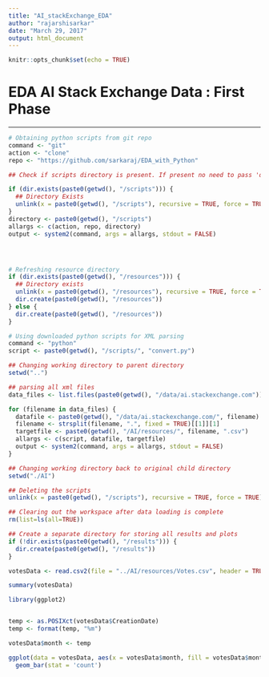 ```yaml
---
title: "AI_stackExchange_EDA"
author: "rajarshisarkar"
date: "March 29, 2017"
output: html_document
---
```


```r
knitr::opts_chunk$set(echo = TRUE)
```
# EDA AI Stack Exchange Data : First Phase

***

```r
# Obtaining python scripts from git repo
command <- "git"
action <- "clone"
repo <- "https://github.com/sarkaraj/EDA_with_Python"

## Check if scripts directory is present. If present no need to pass 'directory' param.

if (dir.exists(paste0(getwd(), "/scripts"))) {
  ## Directory Exists
  unlink(x = paste0(getwd(), "/scripts"), recursive = TRUE, force = TRUE)
}
directory <- paste0(getwd(), "/scripts")
allargs <- c(action, repo, directory)
output <- system2(command, args = allargs, stdout = FALSE)




# Refreshing resource directory
if (dir.exists(paste0(getwd(), "/resources"))) {
  ## Directory exists
  unlink(x = paste0(getwd(), "/resources"), recursive = TRUE, force = TRUE)
  dir.create(paste0(getwd(), "/resources"))
} else {
  dir.create(paste0(getwd(), "/resources"))
}

# Using downloaded python scripts for XML parsing 
command <- "python"
script <- paste0(getwd(), "/scripts/", "convert.py")

## Changing working directory to parent directory
setwd("..")

## parsing all xml files
data_files <- list.files(paste0(getwd(), "/data/ai.stackexchange.com"))

for (filename in data_files) {
  datafile <- paste0(getwd(), "/data/ai.stackexchange.com/", filename)
  filename <- strsplit(filename, ".", fixed = TRUE)[[1]][1]
  targetfile <- paste0(getwd(), "/AI/resources/", filename, ".csv")
  allargs <- c(script, datafile, targetfile)
  output <- system2(command, args = allargs, stdout = FALSE)
}

## Changing working directory back to original child directory
setwd("./AI")

## Deleting the scripts
unlink(x = paste0(getwd(), "/scripts"), recursive = TRUE, force = TRUE)

## Clearing out the workspace after data loading is complete
rm(list=ls(all=TRUE))
```

```r
## Create a separate directory for storing all results and plots
if (!dir.exists(paste0(getwd(), "/results"))) {
  dir.create(paste0(getwd(), "/results"))
}

votesData <- read.csv2(file = "../AI/resources/Votes.csv", header = TRUE, sep = ",", stringsAsFactors = FALSE)

summary(votesData)

library(ggplot2)


temp <- as.POSIXct(votesData$CreationDate)
temp <- format(temp, "%m")

votesData$month <- temp

ggplot(data = votesData, aes(x = votesData$month, fill = votesData$month)) + 
  geom_bar(stat = 'count')

```